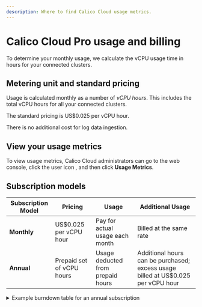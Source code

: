 ```yaml
---
description: Where to find Calico Cloud usage metrics.
---
```



# Calico Cloud Pro usage and billing

To determine your monthly usage, we calculate the vCPU usage time in hours for your connected clusters.

## Metering unit and standard pricing

Usage is calculated monthly as a number of *vCPU hours*.
This includes the total vCPU hours for all your connected clusters.

The standard pricing is US$0.025 per vCPU hour.

There is no additional cost for log data ingestion.

## View your usage metrics

To view usage metrics, Calico Cloud administrators can go to the web console, click the user icon <IconUser width="20"/>, and then click **Usage Metrics**.

<Screenshot src="/img/calico-cloud/usage-metrics.png" alt="A screenshot of the Usage Metrics page in the Calico Cloud web console" />

## Subscription models

| Subscription Model  | Pricing | Usage | Additional Usage |
|---------------------|---------|--------|------------------|
| **Monthly**        | US$0.025 per vCPU hour | Pay for actual usage each month | Billed at the same rate |
| **Annual**         | Prepaid set of vCPU hours | Usage deducted from prepaid hours | Additional hours can be purchased; excess usage billed at US$0.025 per vCPU hour |

<details>
  <summary>Example burndown table for an annual subscription</summary>

  The following table shows a the month-to-month usage for a cluster with an annual allocation of 12,000 vCPU hours.

  | Month      | Starting Balance (vCPU hours) | Hours Consumed | Ending Balance (vCPU hours) |
  |------------|-------------------------------|----------------|-----------------------------|
  | January    | 12,000                        | 1,000          | 11,000                      |
  | February   | 11,000                        | 900            | 10,100                      |
  | March      | 10,100                        | 1,200          | 8,900                       |
  | April      | 8,900                         | 950            | 7,950                       |
  | May        | 7,950                         | 1,050          | 6,900                       |
  | June       | 6,900                         | 1,000          | 5,900                       |
  | July       | 5,900                         | 1,200          | 4,700                       |
  | August     | 4,700                         | 1,100          | 3,600                       |
  | September  | 3,600                         | 900            | 2,700                       |
  | October    | 2,700                         | 1,300          | 1,400                       |
  | November   | 1,400                         | 1,200          | 200                         |
  | December   | 200                           | 250            | -50 (overage applies)       |

  :::note
  If you're approaching your usage limit, you can purchase additional vCPU hours to avoid overage charges.
  Otherwise, overage charges apply at the standard rate of US$0.025 per vCPU hour.
  :::

</details>